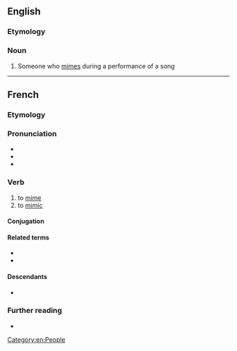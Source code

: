 ==English==

===Etymology===
{{suffix|en|mime|er}}

===Noun===
{{en-noun}}

# Someone who [[mime]]s during a performance of a song

[[Category:en:People]]

----

==French==

===Etymology===
{{af|fr|mime|-er}}

===Pronunciation===
* {{fr-IPA}}
* {{audio|fr|LL-Q150 (fra)-Lyokoï-mimer.wav|Audio}}
* {{audio|fr|LL-Q150 (fra)-DSwissK-mimer.wav|Audio (Switzerland)}}

===Verb===
{{fr-verb}}

# to [[mime]]
# to [[mimic]]

====Conjugation====
{{fr-conj-auto}}

====Related terms====
* {{l|fr|mimétisme}}
* {{l|fr|mimique}}

====Descendants====
* {{desc|it|mimare|bor=1}}

===Further reading===
* {{R:TLFi}}